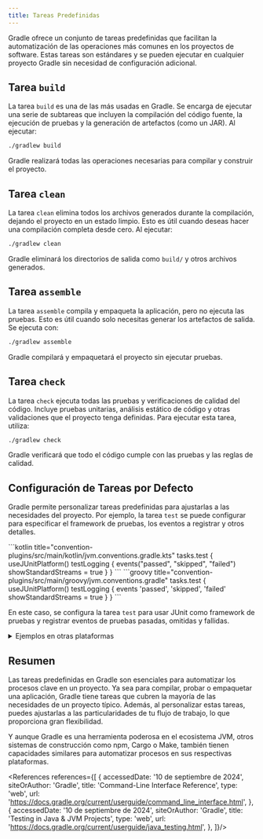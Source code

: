 ```yaml
---
title: Tareas Predefinidas
---
```


<ReadingTime/>

Gradle ofrece un conjunto de tareas predefinidas que facilitan la automatización de las operaciones más comunes en los
proyectos de software. Estas tareas son estándares y se pueden ejecutar en cualquier proyecto Gradle sin necesidad de
configuración adicional.

## Tarea `build`

La tarea `build` es una de las más usadas en Gradle. Se encarga de ejecutar una serie de subtareas que incluyen la
compilación del código fuente, la ejecución de pruebas y la generación de artefactos (como un JAR). Al ejecutar:

```bash
./gradlew build
```

Gradle realizará todas las operaciones necesarias para compilar y construir el proyecto.

## Tarea `clean`

La tarea `clean` elimina todos los archivos generados durante la compilación, dejando el proyecto en un estado limpio.
Esto es útil cuando deseas hacer una compilación completa desde cero. Al ejecutar:

```bash
./gradlew clean
```

Gradle eliminará los directorios de salida como `build/` y otros archivos generados.

## Tarea `assemble`

La tarea `assemble` compila y empaqueta la aplicación, pero no ejecuta las pruebas. Esto es útil cuando solo necesitas
generar los artefactos de salida. Se ejecuta con:

```bash
./gradlew assemble
```

Gradle compilará y empaquetará el proyecto sin ejecutar pruebas.

## Tarea `check`

La tarea `check` ejecuta todas las pruebas y verificaciones de calidad del código. Incluye pruebas unitarias, análisis
estático de código y otras validaciones que el proyecto tenga definidas. Para ejecutar esta tarea, utiliza:

```bash
./gradlew check
```

Gradle verificará que todo el código cumple con las pruebas y las reglas de calidad.

## Configuración de Tareas por Defecto

Gradle permite personalizar tareas predefinidas para ajustarlas a las necesidades del proyecto. Por ejemplo, la tarea
`test` se puede configurar para especificar el framework de pruebas, los eventos a registrar y otros detalles.

<Tabs>
    <TabItem value="Kotlin DSL" label="Kotlin DSL">
        ```kotlin title="convention-plugins/src/main/kotlin/jvm.conventions.gradle.kts"
        tasks.test {
            useJUnitPlatform()
            testLogging {
                events("passed", "skipped", "failed")
                showStandardStreams = true
            }
        }
        ```
    </TabItem>
    <TabItem value="Groovy DSL" label="Groovy DSL">
        ```groovy title="convention-plugins/src/main/groovy/jvm.conventions.gradle"
        tasks.test {
            useJUnitPlatform()
            testLogging {
                events 'passed', 'skipped', 'failed'
                showStandardStreams = true
            }
        }
        ```
    </TabItem>
</Tabs>

En este caso, se configura la tarea `test` para usar JUnit como framework de pruebas y registrar eventos de pruebas
pasadas, omitidas y fallidas.

<details>
    <summary>Ejemplos en otras plataformas</summary>

    ## Ejemplos en Otras Plataformas

    Aunque este curso está centrado en Gradle, otras herramientas de construcción y plataformas fuera de la JVM tienen tareas similares para manejar la automatización de procesos.

    ### Ejemplos en Herramientas Fuera de la JVM

    #### npm (JavaScript/Node.js):
    - `npm run build`: Compila y empaqueta un proyecto JavaScript.
    - `npm run clean`: Elimina los archivos generados durante la compilación.
    - `npm test`: Ejecuta las pruebas definidas en el proyecto.

    #### Make (C/C++ y otras plataformas)
    - `make all`: Compila y enlaza todos los archivos necesarios para construir el proyecto.
    - `make clean`: Elimina archivos temporales y binarios generados durante la compilación.
    - `make test`: Ejecuta las pruebas si están definidas en el `Makefile`.

    #### Cargo (Rust)
    - `cargo build`: Compila el código y genera los binarios del proyecto.
    - `cargo clean`: Limpia los archivos generados durante la compilación.
    - `cargo test`: Ejecuta las pruebas unitarias y de integración.

    #### Poetry (Python)
    - `poetry install`: Instala las dependencias y prepara el entorno para el proyecto Python.
    - `poetry build`: Construye el paquete del proyecto Python.
    - `poetry run pytest`: Ejecuta las pruebas definidas en el proyecto.

    ### Ejemplos en Herramientas JVM

    Aunque Gradle es muy popular en la JVM, también existen otras herramientas como Maven y SBT que siguen patrones similares:

    #### Maven
    - `mvn package`: Compila y empaqueta el proyecto, similar a `gradle build`.
    - `mvn clean`: Elimina los archivos generados durante la compilación, similar a `gradle clean`.
    - `mvn test`: Ejecuta las pruebas unitarias.

    #### SBT (Scala)
    - `sbt compile`: Compila el proyecto Scala.
    - `sbt clean`: Limpia los archivos generados durante la compilación.
    - `sbt test`: Ejecuta las pruebas unitarias de Scala.

    #### Leiningen (Clojure)
    - `lein uberjar`: Compila y empaqueta el proyecto Clojure en un archivo JAR ejecutable.
    - `lein clean`: Elimina los archivos generados durante la compilación.
    - `lein test`: Ejecuta las pruebas unitarias en Clojure.
</details>

## Resumen

Las tareas predefinidas en Gradle son esenciales para automatizar los procesos clave en un proyecto. Ya sea para
compilar, probar o empaquetar una aplicación, Gradle tiene tareas que cubren la mayoría de las necesidades de un
proyecto típico. Además, al personalizar estas tareas, puedes ajustarlas a las particularidades de tu flujo de
trabajo, lo que proporciona gran flexibilidad.

Y aunque Gradle es una herramienta poderosa en el ecosistema JVM, otros sistemas de construcción como npm, Cargo o Make, también tienen capacidades similares para automatizar procesos en sus respectivas plataformas.

<References references={[
    {
        accessedDate: '10 de septiembre de 2024',
        siteOrAuthor: 'Gradle',
        title: 'Command-Line Interface Reference',
        type: 'web',
        url: 'https://docs.gradle.org/current/userguide/command_line_interface.html',
    },
    {
        accessedDate: '10 de septiembre de 2024',
        siteOrAuthor: 'Gradle',
        title: 'Testing in Java & JVM Projects',
        type: 'web',
        url: 'https://docs.gradle.org/current/userguide/java_testing.html',
    },
]}/>
